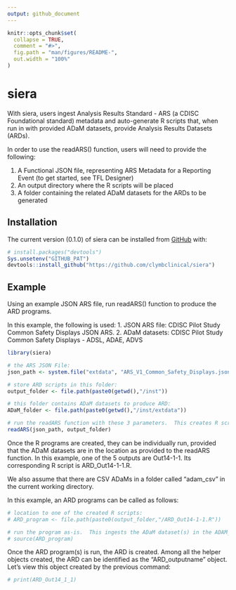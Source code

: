 ```yaml
---
output: github_document
---
```


<!-- README.md is generated from README.Rmd. Please edit that file -->

```r
knitr::opts_chunk$set(
  collapse = TRUE,
  comment = "#>",
  fig.path = "man/figures/README-",
  out.width = "100%"
)
```

# siera

<!-- badges: start -->
<!-- badges: end -->

With siera, users ingest Analysis Results Standard - ARS (a CDISC Foundational standard) metadata and auto-generate
R scripts that, when run in with provided ADaM datasets, provide Analysis Results Datasets (ARDs).  

In order to use the readARS() function, users will need to provide the following:

1. A Functional JSON file, representing ARS Metadata for a Reporting Event (to get started, see TFL Designer)
2. An output directory where the R scripts will be placed
3. A folder containing the related ADaM datasets for the ARDs to be generated

## Installation

The current version (0.1.0) of siera can be installed from [GitHub](https://github.com/clymbclinical/siera) with:

``` r
# install.packages("devtools")
Sys.unsetenv("GITHUB_PAT")
devtools::install_github("https://github.com/clymbclinical/siera")
```


## Example

Using an example JSON ARS file, run readARS() function to produce the ARD programs.

In this example, the following is used:
1. JSON ARS file: CDISC Pilot Study Common Safety Displays JSON ARS.
2. ADaM datasets: CDISC Pilot Study Common Safety Displays - ADSL, ADAE, ADVS

```r
library(siera)

# the ARS JSON File:
json_path <- system.file("extdata", "ARS_V1_Common_Safety_Displays.json", package = "siera") 

# store ARD scripts in this folder:
output_folder <- file.path(paste0(getwd(),"/inst")) 

# this folder contains ADaM datasets to produce ARD:
ADaM_folder <- file.path(paste0(getwd(),"/inst/extdata")) 

# run the readARS function with these 3 parameters.  This creates R scripts (1 for each output in output_folder)
readARS(json_path, output_folder)
```

Once the R programs are created, they can be individually run, provided that the ADaM datasets
are in the location as provided to the readARS function. In this example, one of the 5 outputs are
Out14-1-1.  Its corresponding R script is ARD_Out14-1-1.R. 

We also assume that there are CSV ADaMs in a folder called "adam_csv" in the current working directory.

In this example, an ARD programs can be called as follows:

```r
# location to one of the created R scripts:
# ARD_program <- file.path(paste0(output_folder,"/ARD_Out14-1-1.R"))

# run the program as-is.  This ingests the ADaM dataset(s) in the ADAM_folder location listed earlier.
# source(ARD_program)
```

Once the ARD program(s) is run, the ARD is created.  Among all the helper objects created, the ARD can be
identified as the "ARD_outputname" object.  Let's view this object created by the previous command:

```r
# print(ARD_Out14_1_1)
```

